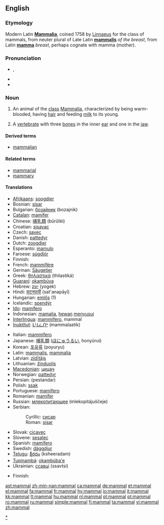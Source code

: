 {{wikipedia}}
==English==

===Etymology===
Modern Latin '''[[Mammalia]]''', coined 1758 by [[w:Linnaeus|Linnaeus]] for the class of mammals, from neuter plural of Late Latin '''[[mammalis]]''' ''of the breast'', from Latin '''[[mamma]]''' ''breast'', perhaps cognate with mamma (mother).

===Pronunciation===
* {{a|GenAm}} {{IPA|/ˈmæməl/}}, {{SAMPA|/"m{m@l/}}
* {{hyphenation|mam|mal}}
* {{audio|en-us-mammal.ogg|Audio (US)}}

===Noun===
{{en-noun}}

# An animal of the [[class]] [[Mammalia]], characterized by being warm-blooded, having [[hair]] and feeding [[milk]] to its young.
# {{paleontology}} A [[vertebrate]] with three [[bone]]s in the inner [[ear]] and one in the [[jaw]].

====Derived terms====
* [[mammalian]]

====Related terms====
* [[mammarial]]
* [[mammary]]

====Translations====
{{trans-top|animal of the class Mammalia}}
* [[Afrikaans]]: [[soogdier]]
* Bosnian: [[sisar]] {{m}}
* Bulgarian: [[бозайник]] (bozajnik) {{m}}
* [[Catalan]]: [[mamífer]]
* Chinese: [[哺乳類]] (bǔrǔlèi)
* Croatian: [[sisavac]] {{m}}
* Czech: [[savec]] {{m}}
* Danish: [[pattedyr]]
* Dutch: [[zoogdier]] {{n}}
* Esperanto: [[mamulo]]
* Faroese: [[súgdjór]]
* Finnish: {{t|fi|nisäkäs}}
* French: [[mammifère]] {{m}}
* German: [[Säugetier]] {{n}}
* Greek: [[θηλαστικά]] (thilastiká)
* [[Guaraní]]: [[okambúva]]
* Hebrew: [[יונק]] (yogek)
* Hindi: [[सटनपायी]] (sat'anapāyī)
* Hungarian: [[emlős]] (1)
* Icelandic: [[spendýr]]
* [[Ido]]: [[mamifero]]
* Indonesian: [[mamalia]], [[hewan]] [[susu|menyusui]]
* [[Interlingua]]: [[mammifero]], mammal
* [[Inuktitut]]: [[ᒪᒻᒪᓛᑎᒃ]] (mammalaatik)
{{trans-mid}}
* Italian: [[mammifero]] {{m}}
* Japanese: [[哺乳類]] ([[ほにゅうるい]], honyūrui)
* Korean: [[포유류]] (poyuryu)
* Latin: [[mammalis]], [[mammalia]]
* Latvian: [[zīdītājs]] {{m}}
* Lithuanian: [[žinduolis]] {{m}}
* [[Macedonian]]: [[цицач]] {{m}}
* Norwegian: [[pattedyr]] {{n}}
* Persian: {{fa-Arab|[[پستاندار]]}} (pestandar)
* Polish: [[ssak]] {{m}}
* Portuguese: [[mamífero]] {{m}}
* Romanian: [[mamifer]] {{n}}
* Russian: [[млекопитающее]] (mlekopitájuščeje) {{n}}
* Serbian:
*: Cyrillic: [[сисар]] {{m}}
*: Roman: [[sisar]] {{m}}
* Slovak: [[cicavec#Slovak|cicavec]] {{m}}
* Slovene: [[sesalec]] {{m}}
* Spanish: [[mamífero]] {{m}}
* Swedish: [[däggdjur]] {{n}}
* [[Telugu]]: [[క్షీరదం]] (ksheeradam)
* [[Tupinambá]]: [[okambúba'e]]
* Ukrainian: [[ссавці]] (ssavtsi)
{{trans-bottom}}

{{trans-top|paleontology: vertebrate with three bones in the inner ear and one in the jaw}}
* Finnish: {{t|fi|nisäkäs}}
{{trans-mid}}
{{trans-bottom}}

[[Category:Mammals|*]]

[[ast:mammal]]
[[zh-min-nan:mammal]]
[[ca:mammal]]
[[de:mammal]]
[[et:mammal]]
[[el:mammal]]
[[fa:mammal]]
[[fr:mammal]]
[[hy:mammal]]
[[io:mammal]]
[[it:mammal]]
[[kk:mammal]]
[[lt:mammal]]
[[hu:mammal]]
[[nl:mammal]]
[[pl:mammal]]
[[pt:mammal]]
[[ro:mammal]]
[[ru:mammal]]
[[simple:mammal]]
[[fi:mammal]]
[[ta:mammal]]
[[vi:mammal]]
[[zh:mammal]]